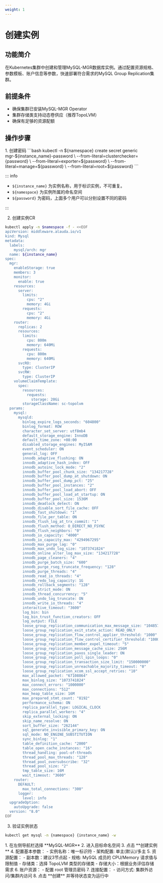 ```yaml
---
weight: 1
---
```

# 创建实例

## 功能简介
在Kubernetes集群中创建和管理MySQL-MGR数据库实例。通过配置资源规格、参数模板、账户信息等参数，快速部署符合需求的MySQL Group Replication集群。

## 前提条件
- 确保集群已安装MySQL-MGR Operator
- 集群存储类支持动态卷供应（推荐TopoLVM）
- 确保有足够的资源配额

## 操作步骤
<Tabs>
<Tab label="CLI">
1. 创建密码
```bash
kubectl -n ${namespace} create secret generic mgr-${instance_name}-password \
--from-literal=clusterchecker={password} \
--from-literal=exporter=${password} \
--from-literal=manage=${password} \
--from-literal=root=${password}
```

::: info

- `${instance_name}` 为实例名称，用于标识实例，不可重复。
- `${namespace}` 为实例所属的命名空间
- `${password}` 为密码，上面多个用户可以分别设置不同的密码

:::

2. 创建实例CR
```bash
kubectl apply -n $namespace -f - <<EOF
apiVersion: middleware.alauda.io/v1
kind: Mysql
metadata:
  labels:
    mysql/arch: mgr
  name: ${instance_name}
spec:
  mgr:
    enableStorage: true
    members: 3
    monitor:
      enable: true
    resources:
      server:
        limits:
          cpu: "2"
          memory: 4Gi
        requests:
          cpu: "2"
          memory: 4Gi
    router:
      replicas: 2
      resources:
        limits:
          cpu: 800m
          memory: 640Mi
        requests:
          cpu: 800m
          memory: 640Mi
      svcRO:
        type: ClusterIP
      svcRW:
        type: ClusterIP
    volumeClaimTemplate:
      spec:
        resources:
          requests:
            storage: 20Gi
        storageClassName: sc-topolvm
  params:
    mysql:
      mysqld:
        binlog_expire_logs_seconds: "604800"
        binlog_format: ROW
        character_set_server: utf8mb4
        default_storage_engine: InnoDB
        default_time_zone: +08:00
        disabled_storage_engines: MyISAM
        event_scheduler: ON
        general_log: OFF
        innodb_adaptive_flushing: ON
        innodb_adaptive_hash_index: OFF
        innodb_autoinc_lock_mode: "2"
        innodb_buffer_pool_chunk_size: "134217728"
        innodb_buffer_pool_dump_at_shutdown: ON
        innodb_buffer_pool_dump_pct: "25"
        innodb_buffer_pool_instances: "2"
        innodb_buffer_pool_load_abort: OFF
        innodb_buffer_pool_load_at_startup: ON
        innodb_buffer_pool_size: 1536M
        innodb_deadlock_detect: ON
        innodb_disable_sort_file_cache: OFF
        innodb_fast_shutdown: "1"
        innodb_file_per_table: ON
        innodb_flush_log_at_trx_commit: "1"
        innodb_flush_method: O_DIRECT_NO_FSYNC
        innodb_flush_neighbors: "0"
        innodb_io_capacity: "4000"
        innodb_io_capacity_max: "4294967295"
        innodb_max_purge_lag: "0"
        innodb_max_undo_log_size: "1073741824"
        innodb_online_alter_log_max_size: "134217728"
        innodb_page_cleaners: "4"
        innodb_purge_batch_size: "600"
        innodb_purge_rseg_truncate_frequency: "128"
        innodb_purge_threads: "4"
        innodb_read_io_threads: "4"
        innodb_redo_log_capacity: 1G
        innodb_rollback_segments: "128"
        innodb_strict_mode: ON
        innodb_thread_concurrency: "5"
        innodb_undo_log_truncate: ON
        innodb_write_io_threads: "4"
        interactive_timeout: "3600"
        log_bin: bin
        log_bin_trust_function_creators: OFF
        log_output: FILE
        loose_group_replication_communication_max_message_size: "10485760"
        loose_group_replication_exit_state_action: READ_ONLY
        loose_group_replication_flow_control_applier_threshold: "1000"
        loose_group_replication_flow_control_certifier_threshold: "1000"
        loose_group_replication_member_expel_timeout: "5"
        loose_group_replication_message_cache_size: 256M
        loose_group_replication_paxos_single_leader: ON
        loose_group_replication_poll_spin_loops: "0"
        loose_group_replication_transaction_size_limit: "150000000"
        loose_group_replication_unreachable_majority_timeout: "0"
        loose_group_replication_xcom_ssl_accept_retries: "10"
        max_allowed_packet: "67108864"
        max_binlog_size: "1073741824"
        max_connect_errors: "1000000"
        max_connections: "512"
        max_heap_table_size: 16M
        max_prepared_stmt_count: "8192"
        performance_schema: ON
        replica_parallel_type: LOGICAL_CLOCK
        replica_parallel_workers: "4"
        skip_external_locking: ON
        skip_name_resolve: ON
        sort_buffer_size: "262144"
        sql_generate_invisible_primary_key: ON
        sql_mode: NO_ENGINE_SUBSTITUTION
        sync_binlog: "1"
        table_definition_cache: "2000"
        table_open_cache_instances: "16"
        thread_handling: pool-of-threads
        thread_pool_max_threads: "128"
        thread_pool_oversubscribe: "32"
        thread_pool_size: "2"
        tmp_table_size: 16M
        wait_timeout: "3600"
    router:
      DEFAULT:
        max_total_connections: "300"
      logger:
        level: info
  upgradeOption:
    autoUpgrade: false
  version: "8.0"
EOF
```
3. 验证实例状态
```bash
kubectl get mysql -n {namespace} {instance_name} -w
```
</Tab>
<Tab label="Web Console">
1. 在左侧导航栏选择 **MySQL-MGR**
2. 进入目标命名空间
3. 点击 **创建实例**
4. 配置基本参数：
- 实例名称：唯一标识符
- 架构配置: 单主(默认)/多主
5. 资源配置：
- 副本数：建议3节点起
- 规格: MySQL 成员的 CPU/Memory 请求值与限制值
- 存储类：选择 TopoLVM 类型的存储类
- 存储大小：根据业务评估存储需求
6. 账户资源：
- 配置 root 管理员密码
7. 连接配置：
- 访问方式: 集群外访问/集群内访问
8. 点击 **创建** 并等待状态变为运行中
</Tab>
</Tabs>
